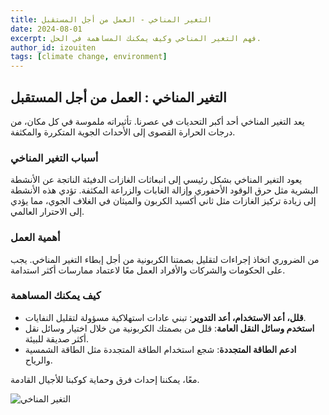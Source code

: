 ```yaml
---
title: التغير المناخي - العمل من أجل المستقبل
date: 2024-08-01
excerpt: فهم التغير المناخي وكيف يمكنك المساهمة في الحل.
author_id: izouiten
tags: [climate change, environment]
---
```


## التغير المناخي : العمل من أجل المستقبل

يعد التغير المناخي أحد أكبر التحديات في عصرنا. تأثيراته ملموسة في كل مكان، من درجات الحرارة القصوى إلى الأحداث الجوية المتكررة والمكثفة.

### أسباب التغير المناخي

يعود التغير المناخي بشكل رئيسي إلى انبعاثات الغازات الدفيئة الناتجة عن الأنشطة البشرية مثل حرق الوقود الأحفوري وإزالة الغابات والزراعة المكثفة. تؤدي هذه الأنشطة إلى زيادة تركيز الغازات مثل ثاني أكسيد الكربون والميثان في الغلاف الجوي، مما يؤدي إلى الاحترار العالمي.

### أهمية العمل

من الضروري اتخاذ إجراءات لتقليل بصمتنا الكربونية من أجل إبطاء التغير المناخي. يجب على الحكومات والشركات والأفراد العمل معًا لاعتماد ممارسات أكثر استدامة.

### كيف يمكنك المساهمة

- **قلل، أعد الاستخدام، أعد التدوير**: تبني عادات استهلاكية مسؤولة لتقليل النفايات.
- **استخدم وسائل النقل العامة**: قلل من بصمتك الكربونية من خلال اختيار وسائل نقل أكثر صديقة للبيئة.
- **ادعم الطاقة المتجددة**: شجع استخدام الطاقة المتجددة مثل الطاقة الشمسية والرياح.

معًا، يمكننا إحداث فرق وحماية كوكبنا للأجيال القادمة.

![التغير المناخي](https://source.unsplash.com/1600x900/?climate-change)

